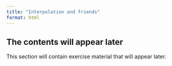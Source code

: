 ```yaml
---
title: "Interpolation and friends"
format: html
---
```


<!-- Similar tasks on different data -->

::: {.callout-note appearance="simple"}

## The contents will appear later

This section will contain exercise material that will appear later.

:::